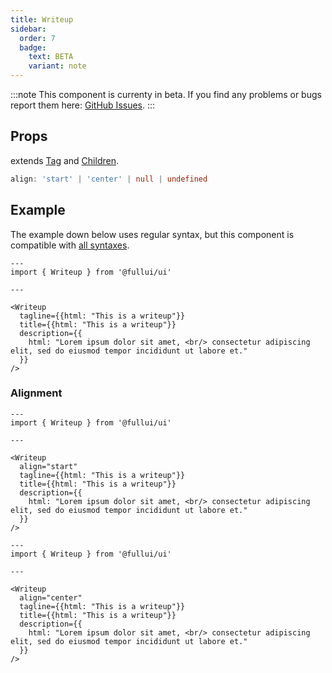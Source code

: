 ```yaml
---
title: Writeup
sidebar: 
  order: 7
  badge:
    text: BETA
    variant: note
---
```


:::note
This component is currenty in beta.
If you find any problems or bugs report them here: [GitHub Issues](https://github.com/fulldevlabs/fullui/issues).
:::

## Props
extends [Tag](/components/tag) and [Children](/components/children).
```ts
align: 'start' | 'center' | null | undefined
```

## Example
The example down below uses regular syntax, but this component is compatible with [all syntaxes](/guides/components#syntax).

```astro live
---
import { Writeup } from '@fullui/ui'

---

<Writeup
  tagline={{html: "This is a writeup"}}
  title={{html: "This is a writeup"}}
  description={{
    html: "Lorem ipsum dolor sit amet, <br/> consectetur adipiscing elit, sed do eiusmod tempor incididunt ut labore et."
  }}
/>
```

### Alignment

```astro live
---
import { Writeup } from '@fullui/ui'

---

<Writeup
  align="start"
  tagline={{html: "This is a writeup"}}
  title={{html: "This is a writeup"}}
  description={{
    html: "Lorem ipsum dolor sit amet, <br/> consectetur adipiscing elit, sed do eiusmod tempor incididunt ut labore et."
  }}
/>
```

```astro live
---
import { Writeup } from '@fullui/ui'

---

<Writeup
  align="center"
  tagline={{html: "This is a writeup"}}
  title={{html: "This is a writeup"}}
  description={{
    html: "Lorem ipsum dolor sit amet, <br/> consectetur adipiscing elit, sed do eiusmod tempor incididunt ut labore et."
  }}
/>
```